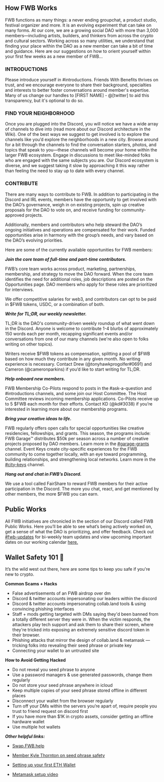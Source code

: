 ## How FWB Works

FWB functions as many things: a never ending groupchat, a product studio, festival organizer and more. It is an evolving experiment that can take on many forms. At our core, we are a growing social DAO with more than 3,000 members—including artists, builders, and thinkers from across the crypto and cultural sectors. 
Working across so many utilities, we understand that finding your place within the DAO as a new member can take a bit of time and guidance. Here are our suggestions on how to orient yourself within your first few weeks as a new member of FWB…

### INTRODUCTIONS

Please introduce yourself in #introductions. Friends With Benefits thrives on trust, and we encourage everyone to share their background, specialties and interests to better foster conversations around member's expertise. Many of us change our handles to [FIRST NAME] - @[twitter] to aid this transparency, but it's optional to do so. 

### FIND YOUR NEIGHBORHOOD 

Once you are plugged into the Discord, you will notice we have a wide array of channels to dive into (read more about our Discord architecture in the Wiki). One of the best ways we suggest to get involved is to explore the channels like you’d explore the neighborhoods in a new city. Browse around for a bit through the channels to find the conversation starters, photos, and topics that speak to you—these channels will become your home within the larger FWB ecosystem. Engage in discussions to meet like-minded folks who are engaged with the same subjects you are. Our Discord ecosystem is diverse, and we suggest taking it slow by approaching it this way rather than feeling the need to stay up to date with every channel.

### CONTRIBUTE 

There are many ways to contribute to FWB. In addition to participating in the Discord and IRL events, members have the opportunity to get involved with the DAO’s governance, weigh in on existing projects, spin up creative proposals for the DAO to vote on, and receive funding for community-approved projects.

Additionally, members and contributors who help steward the DAO’s ongoing initiatives and operations are compensated for their work. Funded opportunities arise in harmony with the group’s needs, and vary based on the DAO’s evolving priorities.

Here are some of the currently available opportunities for FWB members:

***Join the core team of full-time and part-time contributors.***

FWB’s core team works across product, marketing, partnerships, membership, and strategy to move the DAO forward. When the core team identifies the need for additional roles, job descriptions are posted on the Opportunities page. DAO members who apply for these roles are prioritized for interviews.

We offer competitive salaries for web3, and contributors can opt to be paid in $FWB tokens, USDC, or a combination of both.

***Write for TL;DR, our weekly newsletter.***

TL;DR is the DAO's community-driven weekly roundup of what went down in the Discord. Anyone is welcome to contribute 1-4 blurbs of approximately 150 words each per month, recapping significant events and/or conversations from one of our many channels (we're also open to folks writing on other topics). 

Writers receive $FWB tokens as compensation, splitting a pool of $FWB based on how much they contribute in any given month. No writing experience is necessary. Contact Drew (@tonyhawkprogolfer#0691) and Cameron (@cameronparkins) if you’d like to start writing for TL;DR.

***Help onboard new members.***

FWB Membership Co-Pilots respond to posts in the #ask-a-question and #introductions channels, and some join our Host Committee. The Host Committee reviews incoming membership applications. Co-Pilots receive up to 5 $FWB each month for their efforts. Contact KD (@kd#3038) if you’re interested in learning more about our membership programs.

***Bring your creative ideas to life.***

FWB regularly offers open calls for special opportunities like creative residencies, fellowships, and grants. This season, the programs include:
FWB Garage™️ distributes $50k per season across a number of creative projects proposed by DAO members. Learn more in the [#garage-grants](https://discord.com/channels/749418486874243212/983855420701560872) channel.
Event Keys create city-specific experiences for the FWB community to come together locally, with an eye toward programming, building relationships, and strengthening local networks. Learn more in the [#city-keys](https://discord.com/channels/749418486874243212/981242375647137832) channel.

***Hang out and chat in FWB’s Discord.***

We use a tool called FairShare to reward FWB members for their active participation in the Discord. The more you chat, react, and get mentioned by other members, the more $FWB you can earn.

## Public Works 

All FWB initiatives are chronicled in the section of our Discord called FWB Public Works. Here you’ll be able to see what’s being actively worked on, get a sense of what the DAO is prioritizing, and offer feedback. Check out [#fwb-updates](https://discord.com/channels/749418486874243212/1064966106491650068) for bi-weekly team updates and view upcoming important dates on our working calendar [here.](https://airtable.com/shryIOLKK7T5JmB1E/tblXSK2H7RSHINZ8v) 

## Wallet Safety 101 🤑

It’s the wild west out there, here are some tips to keep you safe if you're new to crypto. 

**Common Scams + Hacks**

- False advertisements of an FWB airdrop over dm
- Discord & twitter accounts impersonating our leaders within the discord
- Discord & twitter accounts impersonating collab.land tools & using convincing phishing interfaces
- Staff + mods getting targeted with DMs saying they'd been banned from a totally different server they were in. When the victim responds, the attackers play tech support and ask them to share their screen, where they're tricked into exposing an extremely sensitive discord token in their browser.
- Phishing attacks that mirror the design of collab.land & metamask — tricking folks into revealing their seed phrase or private key
- Connecting your wallet to an untrusted site 

**How to Avoid Getting Hacked**

- Do not reveal you seed phrase to anyone
- Use a password managers & use generated passwords, change them regularly
- Do not store your seed phrase anywhere in icloud
- Keep multiple copies of your seed phrase stored offline in different places
- Disconnect your wallet from the browser regularly
- Turn off your DMs within the servers you’re apart of, require people you trust to friend request on discord first
- If you have more than $1K in crypto assets, consider getting an offline hardware wallet
- Use multiple hot wallets 

***Other helpful links:***

- [Swap.FWB.help](https://Swap.FWB.help/)

- [Member Kyle Thornton on seed phrase safety](https://youtu.be/m7lscI8P0m0)

- [Setting up your first ETH Wallet](https://www.notion.so/Setting-Up-Your-First-Ethereum-Wallet-f0ed98d1ee1247809825f6ac9b0f82e4) 

- [Metamask setup video ](https://youtu.be/JHmjdCwPgjE) 

